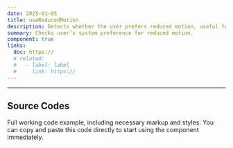 ```yaml
---
date: 2025-01-05
title: useReducedMotion
description: Detects whether the user prefers reduced motion, useful for accessibility adjustments.
summary: Checks user’s system preference for reduced motion.
component: true
links:
  doc: https://
  # related:
  #   - label: label
  #     link: https://
---
```


---

## Source Codes

Full working code example, including necessary markup and styles.
You can copy and paste this code directly to start using the component immediately.

<SourceCodes name="use-reduced-motion" />
